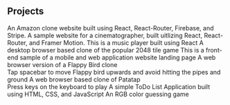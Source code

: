 ## Projects

<ProjectCard
	title='Amazon Clone'
	link='https://amzn-cln-np.web.app'
	bg='linear-gradient(to right, #131921 0%, #cd9042 100%)'>
	An Amazon clone website built using React, React-Router, Firebase, and Stripe.
</ProjectCard>
<ProjectCard
	title='InMoto'
	link='https://inmoto.netlify.app'
	bg='linear-gradient(to right, #23d997 0%, #D96ED4 100%)'>
	A sample website for a cinematographer, built uitlizing React, React-Router, and Framer Motion.
</ProjectCard>
<ProjectCard
	title='Waves Music Player'
	link='https://wavesmp.netlify.app'
	bg='linear-gradient(to right, #ffa5a5 0%, #f18080 100%)'>
	This is a music player built using React
</ProjectCard>
<ProjectCard
	title='2048 Clone'
	link='https://2048-game.on.fleek.co/'
	bg='linear-gradient(to right, #ffcea4 0%, #ffab6e 100%)'>
	A desktop browser based clone of the popular 2048 tile game
</ProjectCard>
<ProjectCard
	title='Pawfect Match'
	link='https://nikhilpatel87.github.io/pawfectmatch/'
	bg='linear-gradient(to right, #e4e5e6 0%, #00416A 100%)'>
	This is a front-end sample of a mobile and web application website landing
	page
</ProjectCard>
<ProjectCard
	title='Flappy Bird Clone'
	link='https://flappybird-clone.on.fleek.co'
	bg='linear-gradient(to right, #007ced 0%, #cce7ff 100%)'>
	A web browser version of a Flappy Bird clone<br />
   	Tap spacebar to move Flappy bird upwards and avoid hitting the pipes and ground
</ProjectCard>
<ProjectCard
	title='Patatap Clone'
	link='https://nikhilpatel87.github.io/patatap-clone/'
	bg='linear-gradient(to right, #0D324D 0%, #7F5A83 100%)'>
	A web browser based clone of Patatap<br />Press keys on the keyboard to play
</ProjectCard>
<ProjectCard
	title='ToDo List Web App'
	link='https://nikhilpatel87.github.io/TodoList/'
	bg='linear-gradient(to right, #00223E 0%, #FFA17F 100%)'>
	A simple ToDo List Application built using HTML, CSS, and JavaScript
</ProjectCard>
<ProjectCard
	title='RGB Color Game'
	link='https://nikhilpatel87.github.io/rgbcolorgame/'
	bg='linear-gradient(to right, #380036 0%, #0CBABA 100%)'>
	An RGB color guessing game
</ProjectCard>
